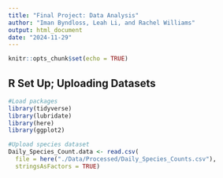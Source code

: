 ```yaml
---
title: "Final Project: Data Analysis"
author: "Iman Byndloss, Leah Li, and Rachel Williams"
output: html_document
date: "2024-11-29"
---
```


```r
knitr::opts_chunk$set(echo = TRUE)
```

## R Set Up; Uploading Datasets

```r
#Load packages
library(tidyverse)
library(lubridate)
library(here)
library(ggplot2)

#Upload species dataset
Daily_Species_Count.data <- read.csv(
  file = here("./Data/Processed/Daily_Species_Counts.csv"),
  stringsAsFactors = TRUE) 
```






